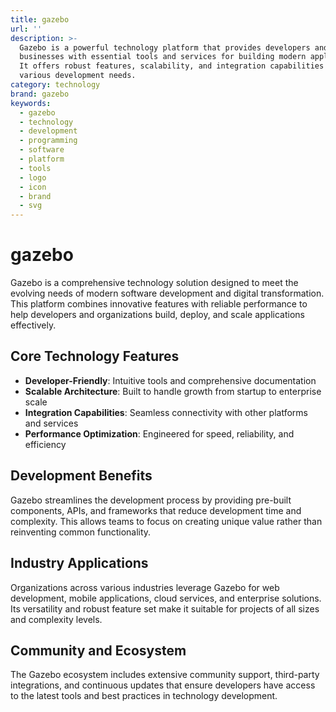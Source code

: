 ```yaml
---
title: gazebo
url: ''
description: >-
  Gazebo is a powerful technology platform that provides developers and
  businesses with essential tools and services for building modern applications.
  It offers robust features, scalability, and integration capabilities for
  various development needs.
category: technology
brand: gazebo
keywords:
  - gazebo
  - technology
  - development
  - programming
  - software
  - platform
  - tools
  - logo
  - icon
  - brand
  - svg
---
```


# gazebo

Gazebo is a comprehensive technology solution designed to meet the evolving needs of modern software development and digital transformation. This platform combines innovative features with reliable performance to help developers and organizations build, deploy, and scale applications effectively.

## Core Technology Features

- **Developer-Friendly**: Intuitive tools and comprehensive documentation
- **Scalable Architecture**: Built to handle growth from startup to enterprise scale
- **Integration Capabilities**: Seamless connectivity with other platforms and services
- **Performance Optimization**: Engineered for speed, reliability, and efficiency

## Development Benefits

Gazebo streamlines the development process by providing pre-built components, APIs, and frameworks that reduce development time and complexity. This allows teams to focus on creating unique value rather than reinventing common functionality.

## Industry Applications

Organizations across various industries leverage Gazebo for web development, mobile applications, cloud services, and enterprise solutions. Its versatility and robust feature set make it suitable for projects of all sizes and complexity levels.

## Community and Ecosystem

The Gazebo ecosystem includes extensive community support, third-party integrations, and continuous updates that ensure developers have access to the latest tools and best practices in technology development.
